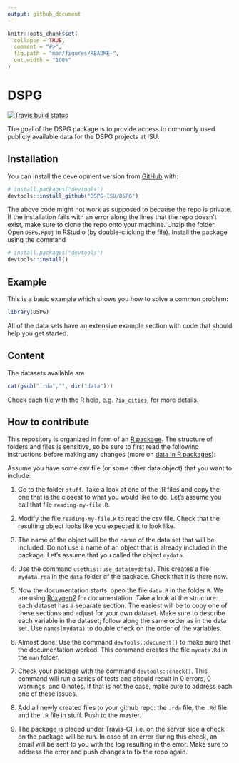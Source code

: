 ```yaml
---
output: github_document
---
```


<!-- README.md is generated from README.Rmd. Please edit that file -->

```r
knitr::opts_chunk$set(
  collapse = TRUE,
  comment = "#>",
  fig.path = "man/figures/README-",
  out.width = "100%"
)
```

# DSPG

<!-- badges: start -->
[![Travis build status](https://travis-ci.org/DSPG-ISU/DSPG.svg?branch=master)](https://travis-ci.org/DSPG-ISU/DSPG)
<!-- badges: end -->

The goal of the DSPG package is to provide access to commonly used publicly available data for the DSPG projects at ISU.

## Installation

You can install the development version from [GitHub](https://github.com/) with:

``` r
# install.packages("devtools")
devtools::install_github("DSPG-ISU/DSPG")
```

The above code might not work as supposed to because the repo is private. If the installation fails with an error along the lines that the repo doesn't exist, make sure to clone the repo onto your machine. Unzip the folder. Open `DSPG.Rpoj` in RStudio (by double-clicking the file). Install the package using the command

``` r
# install.packages("devtools")
devtools::install()
```


## Example

This is a basic example which shows you how to solve a common problem:

```r
library(DSPG)
```

All of the data sets have an extensive example section with code that should help you get started. 

## Content

The datasets available are 

```r
cat(gsub(".rda","", dir("data")))
```

Check each file with the R help, e.g. `?ia_cities`, for more details.

## How to contribute

This repository is organized in form of an [R package](http://r-pkgs.had.co.nz/). 
The structure of folders and files is sensitive, so be sure to first read the following instructions before  making any changes (more on [data in R packages](http://r-pkgs.had.co.nz/data.html)):

Assume you have some csv file (or some other data object) that you want to include:

1. Go to the folder `stuff`. Take a look at one of the .R files and copy the one that is the closest to what you would like to do. Let's assume you call that file `reading-my-file.R`.

2. Modify the file `reading-my-file.R` to read the csv file. 
Check that the resulting object looks like you expected it to look like.

3. The name of the object will be the name of the data set that will be included. Do not use a name of an object that is already included in the package. 
Let's assume that you called the object `mydata`.

4. Use the command `usethis::use_data(mydata)`. This creates a file `mydata.rda` in the `data` folder of the package. Check that it is there now.

5. Now the documentation starts: open the file `data.R` in the folder `R`. 
We are using [Roxygen2](https://kbroman.org/pkg_primer/pages/docs.html) for documentation. Take a look at the structure: each dataset has a separate section. The easiest will be to copy one of these sections and adjust for your own dataset. Make sure to describe each variable in the dataset; follow along the same order as in the data  set. Use `names(mydata)` to double check on the order of the variables.

6. Almost done! Use the command `devtools::document()` to make sure that the documentation worked. This command creates the file `mydata.Rd` in the `man` folder.

7. Check your package with the command `devtools::check()`. This command will run a series of tests and should result in 0 errors, 0 warnings, and 0 notes. If that is not the case, make sure to address each one of these issues.

8. Add all newly created files to your github repo: the `.rda` file, the `.Rd` file and the `.R` file in stuff. Push to the master. 

9. The package is placed under Travis-CI, i.e. on the server side a check on the package will be run. In case of an error during this check, an email will be sent to you with the log resulting in the error. Make sure to address the error and push changes to fix the repo again. 


